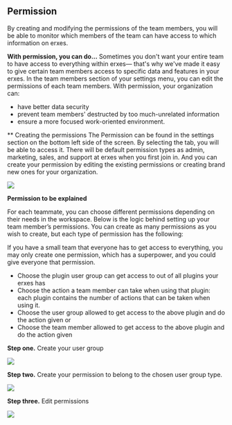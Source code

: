 
<HeroPattern />

## Permission 

By creating and modifying the permissions of the team members, you will be able to monitor which members of the team can have access to which information on erxes.

**With permission, you can do...**
Sometimes you don't want your entire team to have access to everything within erxes— that's why we've made it easy to give certain team members access to specific data and features in your erxes. In the team members section of your settings menu, you can edit the permissions of each team members. With permission, your organization can:
- have better data security
- prevent team members' destructed by too much-unrelated information
- ensure a more focused work-oriented environment.

** Creating the permissions
The Permission can be found in the settings section on the bottom left side of the screen. By selecting the tab, you will be able to access it. There will be default permission types as admin, marketing, sales, and support at erxes when you first join in. And you can create your permission by editing the existing permissions or creating brand new ones for your organization.

![](https://imagedelivery.net/5m26Aj-CutMXPPNacMs_yQ/d46f460c-0548-427c-5e47-ab373f46f300/public)


**Permission to be explained**

For each teammate, you can choose different permissions depending on their needs in the workspace. Below is the logic behind setting up your team member’s permissions. You can create as many permissions as you wish to create, but each type of permission has the following:

<Note>
If you have a small team that everyone has to get access to everything, you may only create one permission, which has a superpower, and you could give everyone that permission.
</Note>

- Choose the plugin user group can get access to out of all plugins your erxes has
- Choose the action a team member can take when using that plugin: each plugin contains the number of actions that can be taken when using it.
- Choose the user group allowed to get access to the above plugin and do the action given or
- Choose the team member allowed to get access to the above plugin and do the action given


**Step one.** Create your user group

![](https://imagedelivery.net/5m26Aj-CutMXPPNacMs_yQ/e144ec57-e221-4d39-3f26-bad86f432e00/public)

**Step two.** Create your permission to belong to the chosen user group type.

![](https://imagedelivery.net/5m26Aj-CutMXPPNacMs_yQ/e6495d87-c268-43ae-28e9-dbad30845400/public)

**Step three.** Edit permissions

![](https://imagedelivery.net/5m26Aj-CutMXPPNacMs_yQ/e09a2cae-b7b3-431e-afd6-29daec614e00/public)
